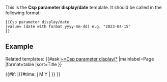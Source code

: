 <noinclude>

This is the '''Csp parameter display/date''' template. It should be called in the following format:

<pre>
{{Csp parameter display/date
|value= (date with format yyyy-mm-dd) e.g. "2023-04-15"
}}
</pre>

== Example ==
{{Csp parameter display/date
|value=2023-04-15
}}

Related templates:
{{#ask:[[~*Csp parameter display/*]] 
|mainlabel=Page
|format=table 
|sort=Title
}}

</noinclude><includeonly>{{#if:{{{value|}}} |{{#time: j M Y |{{{value|}}} }} }}</includeonly>